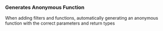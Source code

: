 ### Generates Anonymous Function

When adding filters and functions, automatically generating an anonymous function with the correct parameters and return types